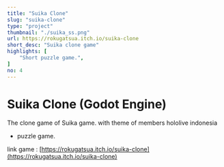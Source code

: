```yaml
---
title: "Suika Clone"
slug: "suika-clone"
type: "project"
thumbnail: "./suika_ss.png"
url: https://rokugatsua.itch.io/suika-clone
short_desc: "Suika clone game"
highlights: [
    "Short puzzle game.",
]
no: 4
---
```


# Suika Clone (Godot Engine)

The clone game of Suika game. with theme of members hololive indonesia

- puzzle game.

link game : [https://rokugatsua.itch.io/suika-clone](https://rokugatsua.itch.io/suika-clone)